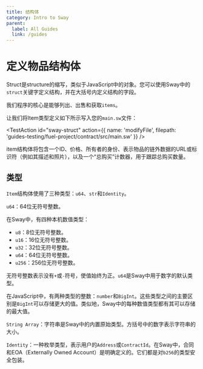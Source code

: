```yaml
---
title: 结构体
category: Intro to Sway
parent:
  label: All Guides
  link: /guides
---
```


# 定义物品结构体

Struct是structure的缩写，类似于JavaScript中的对象。您可以使用Sway中的`struct`关键字定义结构，并在大括号内定义结构的字段。

我们程序的核心是能够列出、出售和获取`items`。

让我们将Item类型定义如下所示写入您的`main.sw`文件：


<TestAction
id="sway-struct"
action={{
  name: 'modifyFile',
  filepath: 'guides-testing/fuel-project/contract/src/main.sw'
}}
/>

<CodeImport
  file="../../examples/intro-to-sway/contract/src/main.sw"
  comment="struct"
  commentType="//"
  lang="sway"
/>

item结构体将包含一个ID、价格、所有者的身份、表示物品的链外数据的URL或标识符（例如其描述和照片），以及一个“总购买”计数器，用于跟踪总购买数量。

## 类型

`Item`结构体使用了三种类型：`u64`、`str`和`Identity`。

`u64`：64位无符号整数。

在Sway中，有四种本机数值类型：

- `u8`：8位无符号整数。
- `u16`：16位无符号整数。
- `u32`：32位无符号整数。
- `u64`：64位无符号整数。
- `u256`：256位无符号整数。

无符号整数表示没有`+`或`-`符号，使值始终为正。`u64`是Sway中用于数字的默认类型。

在JavaScript中，有两种类型的整数：`number`和`BigInt`。这些类型之间的主要区别是`BigInt`可以存储更大的值。类似地，Sway中的每种数值类型都有其可以存储的最大值。

`String Array`：字符串是Sway中的内置原始类型。方括号中的数字表示字符串的大小。

`Identity`：一种枚举类型，表示用户的`Address`或`ContractId`。在Sway中，合同和EOA（Externally Owned Account）是明确定义的。它们都是对`b256`的类型安全包装。